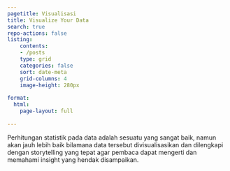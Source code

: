 ```yaml
---
pagetitle: Visualisasi
title: Visualize Your Data
search: true
repo-actions: false
listing:
    contents: 
    - /posts
    type: grid
    categories: false
    sort: date-meta
    grid-columns: 4
    image-height: 280px
    
format:
  html:
    page-layout: full
    
---
```


Perhitungan statistik pada data adalah sesuatu yang sangat baik, namun akan jauh lebih baik bilamana data tersebut divisualisasikan dan dilengkapi dengan storytelling yang tepat agar pembaca dapat mengerti dan memahami insight yang hendak disampaikan. 


<!-- Seperti halnya papan pengumuman (information board), sebuah dashboard dapat memuat bermacam-macam informasi yang diperlukan oleh para stakeholders dalam rangka membantu mereka membuat sebuah keputusan. Informasi awal sebuah dashboard umumnya adalah sebuah data tabel yang berisikan angka-angka mentah yang perlu terlebih dahulu dibersihkan (data cleaning), diolah (data wrangling) dan dianalisa (data analisis) untuk kemudian dijabarkan ke dalam sebuah visualisasi grafik yang mudah untuk dibaca dan dipahami. -->

<!-- Informasi dalam dashboard monitoring ini dapat sangat beragam tergantung kepada tujuan yang hendak diinginkan. Sebuah data penjualan misalnya, dapat diolah menjadi berbagai insight yang amat sangat diperlukan, seperti nilai kumulatif penjualan per-tahun, Kelompok barang yang paling cepat terjual, dan lain sebagainya. Data awalnya pun dapat diperoleh dari berbagai sumber yang dapat dikoneksikan secara real time untuk mendapatkan hasil analisa yang presisi dan instant. -->

<!-- <br> -->

<!-- :::::::: columns -->
<!-- ::: {.column width="32%"} -->
<!-- [![Click to open](images/dashboardcontoh3.png){.border .responsive-image}](https://andiska.shinyapps.io/monitoringboard/) -->
<!-- ::: -->

<!-- ::: {.column width="2%"} -->
<!-- ::: -->

<!-- ::: {.column width="32%"} -->
<!-- [![Click to open](images/dsh4.png){.border .responsive-image}](https://andiska.shinyapps.io/nation_monitoring/) -->
<!-- ::: -->

<!-- ::: {.column width="2%"} -->
<!-- ::: -->

<!-- ::: {.column width="32%"} -->
<!-- [![Click to open](images/dashboardcontoh4.png){.border .responsive-image}](https://app.powerbi.com/view?r=eyJrIjoiODA4ZDljM2UtNzcyOS00NDAyLTg0Y2MtNWFjYTkwNGI3MGUwIiwidCI6ImU2YTM3MDkzLTgxOTAtNGM4Mi04M2JmLTljMGVlZGVkZDU3NCIsImMiOjEwfQ%3D%3D) -->
<!-- ::: -->
<!-- :::::::: -->
